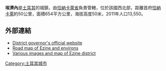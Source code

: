 '''埃濟內'''是[[土耳其|土耳其]]的城鎮，由[[恰納卡萊省|恰納卡萊省]]負責管轄，位於該國西北部，距離首府[[恰納卡萊|恰納卡萊]]約50公里，面積654平方公里，海拔高度50米，2011年人口13,550。

==外部連結==
* [http://www.ezine.gov.tr/ District governor's official website] {{Wayback|url=http://www.ezine.gov.tr/ |date=20201201031550 }} {{tr icon}}
* [http://www.adiyamanli.org/MapofTurkey/bigimg/10.1.gif Road map of Ezine and environs] {{Wayback|url=http://www.adiyamanli.org/MapofTurkey/bigimg/10.1.gif |date=20120221230629 }}
* [http://wowturkey.com/forum/viewtopic.php?t=21924 Various images and map of Ezine district] {{Wayback|url=http://wowturkey.com/forum/viewtopic.php?t=21924 |date=20160304090635 }}

{{coord|39|47|24|N|26|19|57|E|display=title|region:TR_type:city}}

{{Turkey-geo-stub}}
[[Category:土耳其城市|Category:土耳其城市]]